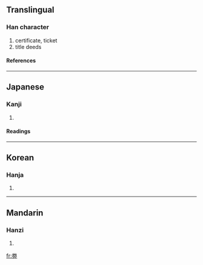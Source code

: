 {{see|券}}

==Translingual==
===Han character===
{{Han char|rn=19|rad=力|as=06|sn=8|four=|canj=火手大尸 (FQKS)}}
# certificate, ticket
# title deeds
====References====
{{Han ref|kx=0147.080|dkj=02330|dj=0331.170|hdz=10370.060|uh=52B5|ud=21173}}
----
==Japanese==
===Kanji===
{{ja-kanji|grade=|rs=力06}}
# {{defn|Japanese}} 
====Readings====
{{ja-readings|on=[[けん]] (ken), [[げん]] (gen)|kun=[[つかる]] (tsukaru)}}
----
==Korean==
===Hanja===
{{ko-hanja|hangeul=권|rv=gwon|mr=kwŏn}}
# {{defn|Korean}}
----
==Mandarin==
===Hanzi===
{{cmn-hanzi|pin=[[juàn]] (juan4)|wg=chüan<sup>4</sup>}}
# {{defn|Mandarin}}

[[fr:劵]]